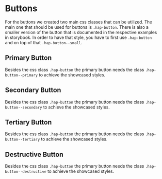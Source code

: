 
<Meta title="Elements/button/Buttons" />

# Buttons

For the buttons we created two main css classes that can be utilized. The main
one that should be used for buttons is `.hap-button`. There is also a smaller
version of the button that is documented in the respective examples in
storybook. In order to have that style, you have to first use `.hap-button` and
on top of that `.hap-button--small`.

## Primary Button

Besides the css class `.hap-button` the primary button needs the class
`.hap-button--primary` to achieve the showcased styles.

<Canvas of={ButtonStories.ButtonPrimary} />

## Secondary Button

Besides the css class `.hap-button` the primary button needs the class
`.hap-button--secondary` to achieve the showcased styles.

<Canvas of={ButtonStories.ButtonSecondary} />

## Tertiary Button

Besides the css class `.hap-button` the primary button needs the class
`.hap-button--tertiary` to achieve the showcased styles.

<Canvas of={ButtonStories.ButtonTertiary} />

## Destructive Button

Besides the css class `.hap-button` the primary button needs the class
`.hap-button--destructive` to achieve the showcased styles.

<Canvas of={ButtonStories.ButtonDestructive} />
